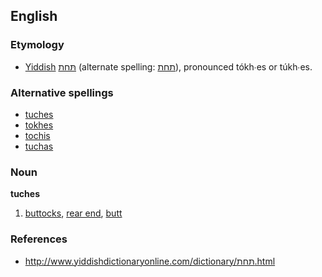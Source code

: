 ==English==

===Etymology===
*[[Yiddish]] [[תּחת]] (alternate spelling: [[תחת]]), pronounced tókh∙es or túkh∙es.

===Alternative spellings===
*[[tuches]]
*[[tokhes]]
*[[tochis]]
*[[tuchas]]

===Noun===
'''tuches'''

# [[buttocks]], [[rear end]], [[butt]]

===References===
*http://www.yiddishdictionaryonline.com/dictionary/תּחת.html